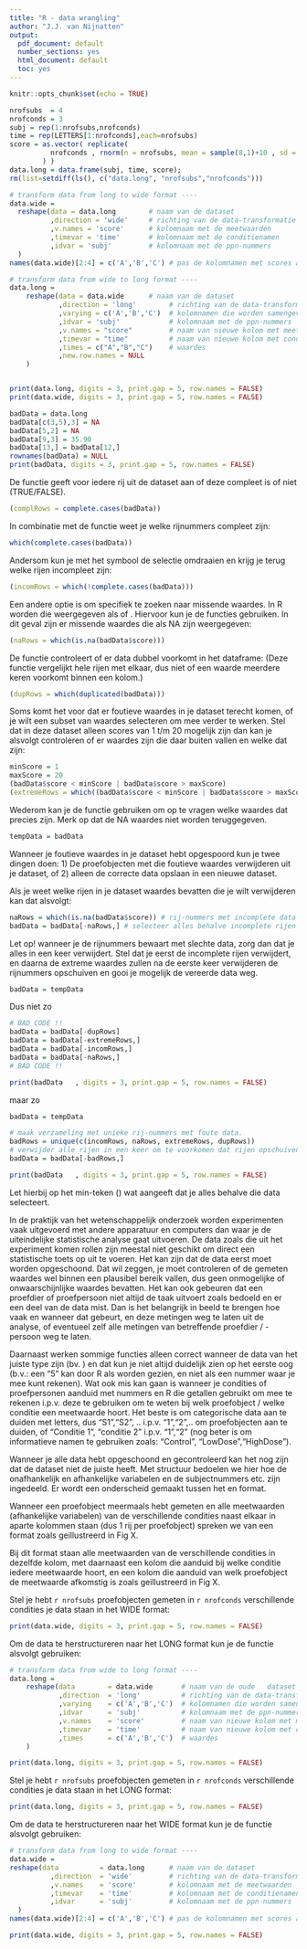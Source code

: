 ```yaml
---
title: "R - data wrangling"
author: "J.J. van Nijnatten"
output:
  pdf_document: default  
  number_sections: yes
  html_document: default
  toc: yes
---
```


```r
knitr::opts_chunk$set(echo = TRUE)
```


\tableofcontents

\newpage
\section{Generate data}
```r
nrofsubs  = 4
nrofconds = 3
subj = rep(1:nrofsubs,nrofconds)
time = rep(LETTERS[1:nrofconds],each=nrofsubs)
score = as.vector( replicate( 
          nrofconds , rnorm(n = nrofsubs, mean = sample(8,1)+10 , sd = sample(5,1) ) 
        ) )
data.long = data.frame(subj, time, score); 
rm(list=setdiff(ls(), c("data.long", "nrofsubs","nrofconds")))
```
```r
# transform data from long to wide format ---- 
data.wide =   
  reshape(data = data.long        # naam van de dataset
          ,direction = 'wide'     # richting van de data-transformatie
          ,v.names = 'score'      # kolomnaam met de meetwaarden
          ,timevar = 'time'       # kolomnaam met de conditienamen
          ,idvar = 'subj'         # kolomnaam met de ppn-nummers
  )        
names(data.wide)[2:4] = c('A','B','C') # pas de kolomnamen met scores aan

# transform data from wide to long format ----
data.long = 
    reshape(data = data.wide      # naam van de dataset
            ,direction = 'long'        # richting van de data-transformatie
            ,varying = c('A','B','C')  # kolomnamen die worden samengevoegd
            ,idvar = 'subj'            # kolomnaam met de ppn-nummers
            ,v.names = "score"         # naam van nieuwe kolom met meetwaarden
            ,timevar = "time"          # naam van nieuwe kolom met condities
            ,times = c("A","B","C")    # waardes 
            ,new.row.names = NULL
    )


print(data.long, digits = 3, print.gap = 5, row.names = FALSE)
print(data.wide, digits = 3, print.gap = 5, row.names = FALSE)
```

\newpage
\section{Data inspecteren}
```r
badData = data.long
badData[c(3,5),3] = NA
badData[5,2] = NA
badData[9,3] = 35.90
badData[13,] = badData[12,]
rownames(badData) = NULL
print(badData, digits = 3, print.gap = 5, row.names = FALSE)
```
\subsection{Foutieve data opsporen  ( missende data, extreme waardes, verkeerde data types)}

\subsubsection{Missende data}
De functie \textit{complete.cases()} geeft voor iedere rij uit de dataset aan of deze compleet is of niet (TRUE/FALSE). 
```r
(complRows = complete.cases(badData))
```

In combinatie met de functie \textit{which()} weet je welke rijnummers compleet zijn:
```r
which(complete.cases(badData)) 
```
Andersom kun je met het symbool \textit{!} de selectie omdraaien en krijg je terug welke rijen incompleet zijn:
```r
(incomRows = which(!complete.cases(badData)))
```
Een andere optie is om specifiek te zoeken naar missende waardes. In R worden die weergegeven als \textit{NaN, NA} of \textit{NULL}. Hiervoor kun je de functies \textit{is.na(), is.nan(), is.null()} gebruiken. In dit geval zijn er missende waardes die als NA zijn weergegeven:
```r
(naRows = which(is.na(badData$score)))
```


\subsubsection{Dubbele data}
De functie \textit{duplicated()} controleert of er data dubbel voorkomt in het dataframe: \newline
(Deze functie vergelijkt hele rijen met elkaar, dus niet of een waarde meerdere keren voorkomt binnen een kolom.)
```r
(dupRows = which(duplicated(badData)))
```

\subsubsection{Extreme of foutieve waardes}
Soms komt het voor dat er foutieve waardes in je dataset terecht komen, of je wilt een subset van waardes selecteren om mee verder te werken. Stel dat in deze dataset alleen scores van 1 t/m 20 mogelijk zijn dan kan je alsvolgt controleren of er waardes zijn die daar buiten vallen en welke dat zijn:
```r
minScore = 1
maxScore = 20
(badData$score < minScore | badData$score > maxScore)
(extremeRows = which((badData$score < minScore | badData$score > maxScore)))
```
Wederom kan je de functie \textit{which()} gebruiken om op te vragen welke waardes dat precies zijn. Merk op dat de NA waardes niet worden teruggegeven.

\newpage
```r
tempData = badData
```
\subsection{Data opschonen}
Wanneer je foutieve waardes in je dataset hebt opgespoord kun je twee dingen doen:
1) De proefobjecten met die foutieve waardes verwijderen uit je dataset, of 2) alleen de correcte data opslaan in een nieuwe dataset.
\subsubsection{Verwijderen van foutieve datapunten}
Als je weet welke rijen in je dataset waardes bevatten die je wilt verwijderen kan dat alsvolgt:
```r
naRows = which(is.na(badData$score)) # rij-nummers met incomplete data
badData = badData[-naRows,] # selecteer alles behalve incomplete rijen
```
Let op! wanneer je de rijnummers bewaart met slechte data, zorg dan dat je alles in een keer verwijdert.
Stel dat je eerst de incomplete rijen verwijdert, en daarna de extreme waardes zullen na de eerste keer verwijderen de rijnummers opschuiven en gooi je mogelijk de vereerde data weg.
```r
badData = tempData
```

Dus niet zo
```r
# BAD CODE !!
badData = badData[-dupRows]
badData = badData[-extremeRows,]
badData = badData[-incomRows,]
badData = badData[-naRows,] 
# BAD CODE !!
```
```r
print(badData   , digits = 3, print.gap = 5, row.names = FALSE)
```

maar zo
```r
badData = tempData
```
```r
# maak verzameling met unieke rij-nummers met foute data.
badRows = unique(c(incomRows, naRows, extremeRows, dupRows)) 
# verwijder alle rijen in een keer om te voorkomen dat rijen opschuiven
badData = badData[-badRows,]
```
```r
print(badData   , digits = 3, print.gap = 5, row.names = FALSE)
```
Let hierbij op het min-teken (\textit{-}) wat aangeeft dat je alles behalve die data selecteert.

\subsubsection{Selecteren van correcte data (indexing)}

\subsubsection{Correcte data opslaan in nieuwe dataset}

\newpage
\section{Herstructureren van data}
In de praktijk van het wetenschappelijk onderzoek worden experimenten vaak uitgevoerd met andere apparatuur en computers dan waar je de uiteindelijke statistische analyse gaat uitvoeren. De data zoals die uit het experiment komen rollen zijn meestal niet geschikt om direct een statistische toets op uit te voeren. Het kan zijn dat de data eerst moet worden opgeschoond. Dat wil zeggen, je moet controleren of de gemeten waardes wel binnen een plausibel bereik vallen, dus geen onmogelijke of onwaarschijnlijke waardes bevatten. Het kan ook gebeuren dat een proefdier of proefpersoon niet altijd de taak uitvoert zoals bedoeld en er een deel van de data mist. Dan is het belangrijk in beeld te brengen hoe vaak en wanneer dat gebeurt, en deze metingen weg te laten uit de analyse, of eventueel zelf alle metingen van betreffende proefdier / -persoon weg te laten.

Daarnaast werken sommige functies alleen correct wanneer de data van het juiste type zijn (bv. \textit{numeric, character, factor}) en dat kun je niet altijd duidelijk zien op het eerste oog (b.v.: een "5" kan door R als \textit{character} worden gezien, en niet als een nummer waar je mee kunt rekenen). Wat ook mis kan gaan is wanneer je condities of proefpersonen aanduid met nummers en R die getallen gebruikt om mee te rekenen i.p.v. deze te gebruiken om te weten bij welk proefobject  / welke conditie een meetwaarde hoort. Het beste is om categorische data aan te duiden met letters, dus "S1","S2", .. i.p.v. "1","2",.. om proefobjecten aan te duiden, of "Conditie 1", "conditie 2" i.p.v. "1","2" (nog beter is om informatieve namen te gebruiken zoals: "Control", "LowDose","HighDose"). 


\subsubsection{Datastructuren: wide vs. long format}
Wanneer je alle data hebt opgeschoond en gecontroleerd kan het nog zijn dat de dataset niet de juiste \textit{structuur} heeft.
Met structuur bedoelen we hier hoe de onafhankelijk en afhankelijke variabelen en de subjectnummers etc. zijn ingedeeld. Er wordt een onderscheid gemaakt tussen het \textbf{LONG} en \textbf{WIDE} format. 

\textbf{WIDE FORMAT}
Wanneer een proefobject meermaals hebt gemeten en alle meetwaarden (afhankelijke variabelen) van de verschillende condities naast elkaar in aparte kolommen staan (dus 1 rij per proefobject) spreken we van een \textbf{WIDE} format zoals geillustreerd in Fig X.

\textbf{LONG FORMAT}
Bij dit format staan alle meetwaarden van de verschillende condities in dezelfde kolom, met daarnaast een kolom die aanduid bij welke conditie iedere meetwaarde hoort, en een kolom die aanduid van welk proefobject de meetwaarde afkomstig is zoals geillustreerd in Fig X. 

\newpage
\subsubsection{Van wide naar long}

Stel je hebt `r nrofsubs` proefobjecten gemeten in `r nrofconds` verschillende condities je data staan in het WIDE format:
```r
print(data.wide, digits = 3, print.gap = 5, row.names = FALSE)
```
Om de data te herstructureren naar het LONG format kun je de \textit{reshape()} functie alsvolgt gebruiken:
```r
# transform data from wide to long format ----
data.long =                               
    reshape(data        = data.wide       # naam van de oude   dataset in het WIDE format
            ,direction  = 'long'          # richting van de data-transformatie
            ,varying    = c('A','B','C')  # kolomnamen die worden samengevoegd
            ,idvar      = 'subj'          # kolomnaam met de ppn-nummers
            ,v.names    = 'score'         # naam van nieuwe kolom met meetwaarden
            ,timevar    = 'time'          # naam van nieuwe kolom met condities
            ,times      = c('A','B','C')  # waardes 
    )
```

```r
print(data.long, digits = 3, print.gap = 5, row.names = FALSE)
```
\newpage
\subsubsection{Van long naar wide}

Stel je hebt `r nrofsubs` proefobjecten gemeten in `r nrofconds` verschillende condities je data staan in het LONG format:
```r
print(data.long, digits = 3, print.gap = 5, row.names = FALSE)
```

Om de data te herstructureren naar het WIDE format kun je de \textit{reshape()} functie alsvolgt gebruiken:

```r
# transform data from long to wide format ---- 
data.wide =   
reshape(data          = data.long      # naam van de dataset
          ,direction  = 'wide'         # richting van de data-transformatie
          ,v.names    = 'score'        # kolomnaam met de meetwaarden
          ,timevar    = 'time'         # kolomnaam met de conditienamen
          ,idvar      = 'subj'         # kolomnaam met de ppn-nummers
  )        
names(data.wide)[2:4] = c('A','B','C') # pas de kolomnamen met scores aan
```
```r
print(data.wide, digits = 3, print.gap = 5, row.names = FALSE)
```


